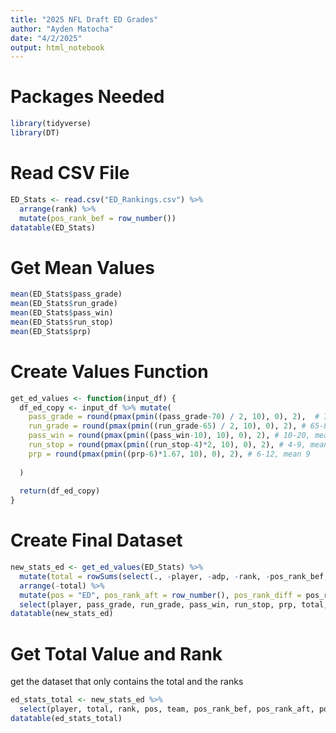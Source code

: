 ```yaml
---
title: "2025 NFL Draft ED Grades"
author: "Ayden Matocha"
date: "4/2/2025"
output: html_notebook
---
```


# Packages Needed
```r
library(tidyverse)
library(DT)
```

# Read CSV File
```r
ED_Stats <- read.csv("ED_Rankings.csv") %>%
  arrange(rank) %>%
  mutate(pos_rank_bef = row_number())
datatable(ED_Stats)
```


# Get Mean Values
```r
mean(ED_Stats$pass_grade)
mean(ED_Stats$run_grade)
mean(ED_Stats$pass_win)
mean(ED_Stats$run_stop)
mean(ED_Stats$prp)
```

# Create Values Function
```r
get_ed_values <- function(input_df) {
  df_ed_copy <- input_df %>% mutate(
    pass_grade = round(pmax(pmin((pass_grade-70) / 2, 10), 0), 2),  # 70-90, mean 80
    run_grade = round(pmax(pmin((run_grade-65) / 2, 10), 0), 2), # 65-85, mean 75
    pass_win = round(pmax(pmin((pass_win-10), 10), 0), 2), # 10-20, mean 15
    run_stop = round(pmax(pmin((run_stop-4)*2, 10), 0), 2), # 4-9, mean 6.5
    prp = round(pmax(pmin((prp-6)*1.67, 10), 0), 2), # 6-12, mean 9
    
  )
  
  return(df_ed_copy)
}
```

# Create Final Dataset
```r
new_stats_ed <- get_ed_values(ED_Stats) %>% 
  mutate(total = rowSums(select(., -player, -adp, -rank, -pos_rank_bef, -team))) %>% 
  arrange(-total) %>%
  mutate(pos = "ED", pos_rank_aft = row_number(), pos_rank_diff = pos_rank_bef-pos_rank_aft) %>%
  select(player, pass_grade, run_grade, pass_win, run_stop, prp, total, rank, pos, team, pos_rank_bef, pos_rank_aft, pos_rank_diff)
datatable(new_stats_ed)
```

# Get Total Value and Rank
get the dataset that only contains the total and the ranks
```r
ed_stats_total <- new_stats_ed %>%
  select(player, total, rank, pos, team, pos_rank_bef, pos_rank_aft, pos_rank_diff)
datatable(ed_stats_total)
```